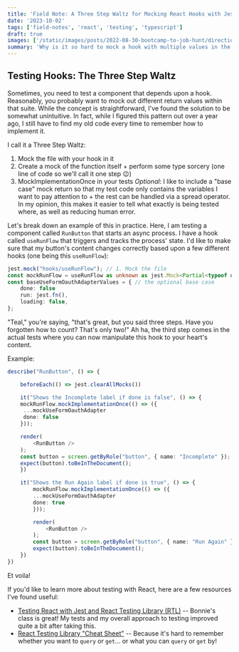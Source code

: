 ```yaml
---
title: 'Field Note: A Three Step Waltz for Mocking React Hooks with Jest and TypeScript'
date: '2023-10-02'
tags: ['field-notes', 'react', 'testing', 'typescript']
draft: true
images: ['/static/images/posts/2022-08-30-bootcamp-to-job-hunt/direction.jpg']
summary: 'Why is it so hard to mock a hook with multiple values in the same suite?  I may never know.  But I do know how to get around that with this One Cool Trick.'
---
```


## Testing Hooks: The Three Step Waltz

Sometimes, you need to test a component that depends upon a hook. Reasonably, you probably want to mock out different return values within that suite. While the concept is straightforward, I've found the solution to be somewhat unintuitive. In fact, while I figured this pattern out over a year ago, I still have to find my old code every time to remember how to implement it.

I call it a Three Step Waltz:

1. Mock the file with your hook in it
2. Create a mock of the function itself + perform some type sorcery (one line of code so we'll call it one step 😉)
3. MockImplementationOnce in your tests
   _Optional_: I like to include a "base case" mock return so that my test code only contains the variables I want to pay attention to + the rest can be handled via a spread operator. In my opinion, this makes it easier to tell what exactly is being tested where, as well as reducing human error.

Let's break down an example of this in practice. Here, I am testing a component called `RunButton` that starts an async process. I have a hook called `useRunFlow` that triggers and tracks the process' state. I'd like to make sure that my button's content changes correctly based upon a few different hooks (one being this `useRunFlow`):

```TypeScript
jest.mock("hooks/useRunFlow"); // 1. Mock the file
const mockRunFlow = useRunFlow as unknown as jest.Mock<Partial<typeof useRunFlow>>; // 2. Create a mock of the function with some type sorcery
const baseUseFormOauthAdapterValues = { // the optional base case
    done: false
    run: jest.fn(),
    loading: false,
};
```

"Teal," you're saying, "that's great, but you said three steps. Have you forgotten how to count? That's only two!" Ah ha, the third step comes in the actual tests where you can now manipulate this hook to your heart's content.

Example:

```TypeScript
describe("RunButton", () => {

    beforeEach(() => jest.clearAllMocks())

    it("Shows the Incomplete label if done is false", () => {
    mockRunFlow.mockImplementationOnce(() => ({
     ...mockUseFormOauthAdapter
     done: false
    }));

    render(
        <RunButton />
    );
    const button = screen.getByRole("button", { name: "Incomplete" });
    expect(button).toBeInTheDocument();
    })

    it("Shows the Run Again label if done is true", () => {
        mockRunFlow.mockImplementationOnce(() => ({
        ...mockUseFormOauthAdapter
        done: true
        }));

        render(
            <RunButton />
        );
        const button = screen.getByRole("button", { name: "Run Again" });
        expect(button).toBeInTheDocument();
    })
})
```

Et voila!

If you'd like to learn more about testing with React, here are a few resources I've found useful:

- [Testing React with Jest and React Testing Library (RTL)](https://www.udemy.com/course/react-testing-library/) -- Bonnie's class is great! My tests and my overall approach to testing improved quite a bit after taking this.
- [React Testing Library "Cheat Sheet"](https://testing-library.com/docs/react-testing-library/cheatsheet/) -- Because it's hard to remember whether you want to `query` or `get`... or what you can `query` or `get` by!
